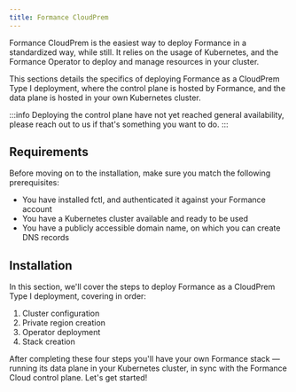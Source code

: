 ```yaml
---
title: Formance CloudPrem
---
```


Formance CloudPrem is the easiest way to deploy Formance in a standardized way, while still. It relies on the usage of Kubernetes, and the Formance Operator to deploy and manage resources in your cluster.

This sections details the specifics of deploying Formance as a CloudPrem Type I deployment, where the control plane is hosted by Formance, and the data plane is hosted in your own Kubernetes cluster.

<!-- Estimated time: 4h — varies on your cloud provider specifics -->
<!-- Experience required: Kubernetes, cloud provider -->

:::info
Deploying the control plane have not yet reached general availability, please reach out to us if that's something you want to do.
:::

## Requirements

Before moving on to the installation, make sure you match the following prerequisites:

* You have installed fctl, and authenticated it against your Formance account
* You have a Kubernetes cluster available and ready to be used
  <!-- * You have set up an ingress controller
  * You have set up a load balancer, or can allow some inbound traffic to the cluster
  * Either the ingress controller or the load balancer are set-up with SSL support -->
* You have a publicly accessible domain name, on which you can create DNS records

<!-- ## Architecture

Formance cloud containers (control plane)
Your private region (data plane)
Your stacks

-->

## Installation

In this section, we'll cover the steps to deploy Formance as a CloudPrem Type I deployment, covering in order:

1. Cluster configuration
2. Private region creation
3. Operator deployment
4. Stack creation

After completing these four steps you'll have your own Formance stack — running its data plane in your Kubernetes cluster, in sync with the Formance Cloud control plane. Let's get started!
